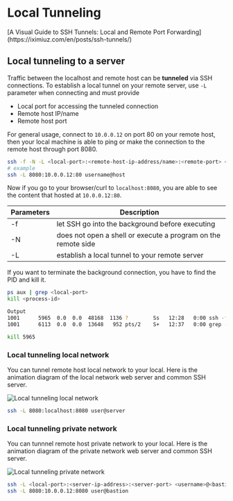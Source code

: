 # Local Tunneling

<Callout title="More Information">
  [A Visual Guide to SSH Tunnels: Local and Remote Port Forwarding](https://iximiuz.com/en/posts/ssh-tunnels/)
</Callout>

## Local tunneling to a server

Traffic between the localhost and remote host can be **tunneled** via SSH connections. To establish a local tunnel on your remote server, use `-L` parameter when connecting and must provide

- Local port for accessing the tunneled connection
- Remote host IP/name
- Remote host port

For general usage, connect to `10.0.0.12` on port 80 on your remote host, then your local machine is able to ping or make the connection to the remote host through port 8080.

```bash
ssh -f -N -L <local-port>:<remote-host-ip-address/name>:<remote-port> <username>@<host>
# example
ssh -L 8080:10.0.0.12:80 username@host
```

Now if you go to your browser/curl to `localhost:8080`, you are able to see the content that hosted at `10.0.0.12:80`.

| Parameters | Description                                                   |
| ---------- | ------------------------------------------------------------- |
| -f         | let SSH go into the background before executing               |
| -N         | does not open a shell or execute a program on the remote side |
| -L         | establish a local tunnel to your remote server                |

If you want to terminate the background connection, you have to find the PID and kill it.

```bash
ps aux | grep <local-port>
kill <process-id>
```

```bash
Output
1001      5965  0.0  0.0  48168  1136 ?        Ss   12:28   0:00 ssh -f -N -L 8888:your_domain:80 username@remote_host
1001      6113  0.0  0.0  13648   952 pts/2    S+   12:37   0:00 grep --colour=auto 8888
```

```bash
kill 5965
```

### Local tunneling local network

You can tunnel remote host local network to your local. Here is the animation diagram of the local network web server and common SSH server.

![Local tunneling local network](/docs/ssh/local_tunneling_local_network.gif)

```bash
ssh -L 8080:localhost:8080 user@server
```

### Local tunneling private network

You can tunnnel remote host private network to your local. Here is the animation diagram of the private network web server and common SSH server.

![Local tunneling private network](/docs/ssh/local_tunneling_private_network.gif)

```bash
ssh -L <local-port>:<server-ip-address>:<server-port> <username>@<bastion-server-ip-address>
ssh -L 8080:10.0.0.12:8080 user@bastion
```
